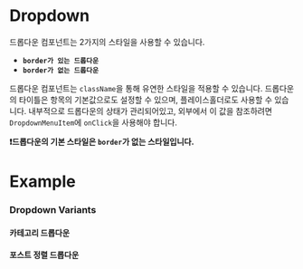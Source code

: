 

<Meta of={DropdownStories} />

# Dropdown

드롭다운 컴포넌트는 2가지의 스타일을 사용할 수 있습니다.

- **`border가 있는 드롭다운`**
- **`border가 없는 드롭다운`**

드롭다운 컴포넌트는 `className`을 통해 유연한 스타일을 적용할 수 있습니다. 드롭다운의 타이틀은 항목의 기본값으로도 설정할 수 있으며, 플레이스홀더로도 사용할 수 있습니다.
내부적으로 드롭다운의 상태가 관리되어있고, 외부에서 이 값을 참조하려면 `DropdownMenuItem`에 `onClick`을 사용해야 합니다.

**❗️드롭다운의 기본 스타일은 `border`가 없는 스타일입니다.**

# Example

<Primary />
<Controls />

### Dropdown Variants

#### 카테고리 드롭다운

<Canvas of={DropdownStories.DropdownBorderType} />

#### 포스트 정렬 드롭다운

<Canvas of={DropdownStories.DropdownBorderNoneType} />
